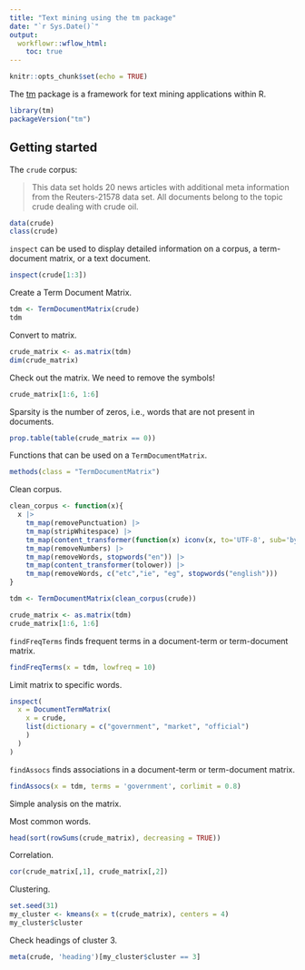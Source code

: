 ```yaml
---
title: "Text mining using the tm package"
date: "`r Sys.Date()`"
output:
  workflowr::wflow_html:
    toc: true
---
```


```r
knitr::opts_chunk$set(echo = TRUE)
```

The [tm](https://cran.r-project.org/web/packages/tm/index.html) package is a framework for text mining applications within R.

```r
library(tm)
packageVersion("tm")
```

## Getting started

The `crude` corpus:

>This data set holds 20 news articles with additional meta information from the Reuters-21578 data set. All documents belong to the topic crude dealing with crude oil.

```r
data(crude)
class(crude)
```

`inspect` can be used to display detailed information on a corpus, a term-document matrix, or a text document.

```r
inspect(crude[1:3])
```

Create a Term Document Matrix.

```r
tdm <- TermDocumentMatrix(crude)
tdm
```

Convert to matrix.

```r
crude_matrix <- as.matrix(tdm)
dim(crude_matrix)
```

Check out the matrix. We need to remove the symbols!

```r
crude_matrix[1:6, 1:6]
```

Sparsity is the number of zeros, i.e., words that are not present in documents.

```r
prop.table(table(crude_matrix == 0))
```

Functions that can be used on a `TermDocumentMatrix`.

```r
methods(class = "TermDocumentMatrix")
```

Clean corpus.

```r
clean_corpus <- function(x){
  x |>
    tm_map(removePunctuation) |>
    tm_map(stripWhitespace) |>
    tm_map(content_transformer(function(x) iconv(x, to='UTF-8', sub='byte'))) |>
    tm_map(removeNumbers) |>
    tm_map(removeWords, stopwords("en")) |>
    tm_map(content_transformer(tolower)) |>
    tm_map(removeWords, c("etc","ie", "eg", stopwords("english")))
}

tdm <- TermDocumentMatrix(clean_corpus(crude))

crude_matrix <- as.matrix(tdm)
crude_matrix[1:6, 1:6]
```

`findFreqTerms` finds frequent terms in a document-term or term-document matrix.

```r
findFreqTerms(x = tdm, lowfreq = 10)
```

Limit matrix to specific words.

```r
inspect(
  x = DocumentTermMatrix(
    x = crude,
    list(dictionary = c("government", "market", "official")
    )
  )
)
```

`findAssocs` finds associations in a document-term or term-document matrix.

```r
findAssocs(x = tdm, terms = 'government', corlimit = 0.8)
```

Simple analysis on the matrix.

Most common words.

```r
head(sort(rowSums(crude_matrix), decreasing = TRUE))
```

Correlation.

```r
cor(crude_matrix[,1], crude_matrix[,2])
```

Clustering.

```r
set.seed(31)
my_cluster <- kmeans(x = t(crude_matrix), centers = 4)
my_cluster$cluster
```

Check headings of cluster 3.

```r
meta(crude, 'heading')[my_cluster$cluster == 3]
```
